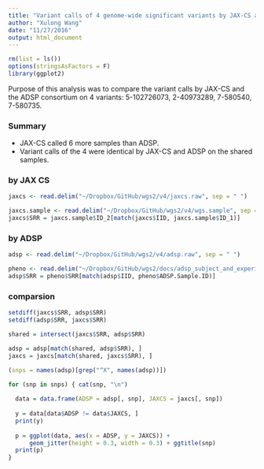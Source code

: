 ```yaml
---
title: "Variant calls of 4 genome-wide significant variants by JAX-CS and the ADSP consortium"
author: "Xulong Wang"
date: "11/27/2016"
output: html_document
---
```


```r

rm(list = ls())
options(stringsAsFactors = F)
library(ggplot2)

```

Purpose of this analysis was to compare the variant calls by JAX-CS and the ADSP consortium on 4 variants: 5-102726073, 2-40973289, 7-580540, 7-580735.

### Summary

+ JAX-CS called 6 more samples than ADSP. 
+ Variant calls of the 4 were identical by JAX-CS and ADSP on the shared samples.

### by JAX CS

```r

jaxcs <- read.delim("~/Dropbox/GitHub/wgs2/v4/jaxcs.raw", sep = " ")

jaxcs.sample <- read.delim("~/Dropbox/GitHub/wgs2/v4/wgs.sample", sep = " ")
jaxcs$SRR = jaxcs.sample$ID_2[match(jaxcs$IID, jaxcs.sample$ID_1)]

```

### by ADSP

```r

adsp <- read.delim("~/Dropbox/GitHub/wgs2/v4/adsp.raw", sep = " ")

pheno <- read.delim("~/Dropbox/GitHub/wgs2/docs/adsp_subject_and_experiment_metadata.txt")
adsp$SRR = pheno$SRR[match(adsp$IID, pheno$ADSP.Sample.ID)]

```

### comparsion

```r

setdiff(jaxcs$SRR, adsp$SRR)
setdiff(adsp$SRR, jaxcs$SRR)

shared = intersect(jaxcs$SRR, adsp$SRR)

adsp = adsp[match(shared, adsp$SRR), ]
jaxcs = jaxcs[match(shared, jaxcs$SRR), ]

(snps = names(adsp)[grep("^X", names(adsp))])

for (snp in snps) { cat(snp, "\n")
  
  data = data.frame(ADSP = adsp[, snp], JAXCS = jaxcs[, snp])
  
  y = data[data$ADSP != data$JAXCS, ]
  print(y)
  
  p = ggplot(data, aes(x = ADSP, y = JAXCS)) + 
      geom_jitter(height = 0.3, width = 0.3) + ggtitle(snp)
  print(p)
}

```
